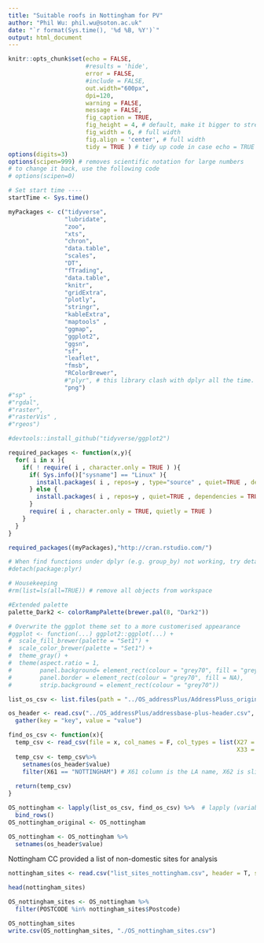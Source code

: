 ```yaml
---
title: "Suitable roofs in Nottingham for PV"
author: "Phil Wu: phil.wu@soton.ac.uk"
date: "`r format(Sys.time(), '%d %B, %Y')`"
output: html_document
---
```

  
```r
knitr::opts_chunk$set(echo = FALSE, 
                      #results = 'hide', 
                      error = FALSE, 
                      #include = FALSE, 
                      out.width="600px", 
                      dpi=120,
                      warning = FALSE,
                      message = FALSE,
                      fig_caption = TRUE,
                      fig_height = 4, # default, make it bigger to stretch vertical axis
                      fig_width = 6, # full width
                      fig.align = 'center', # full width
                      tidy = TRUE ) # tidy up code in case echo = TRUE
options(digits=3) 
options(scipen=999) # removes scientific notation for large numbers
# to change it back, use the following code
# options(scipen=0)

# Set start time ----
startTime <- Sys.time() 

myPackages <- c("tidyverse", 
                "lubridate", 
                "zoo", 
                "xts", 
                "chron", 
                "data.table", 
                "scales",
                "DT",
                "fTrading", 
                "data.table", 
                "knitr", 
                "gridExtra", 
                "plotly", 
                "stringr", 
                "kableExtra", 
                "maptools" ,
                "ggmap",
                "ggplot2",
                "ggsn",
                "sf",
                "leaflet", 
                "fmsb", 
                "RColorBrewer",
                #"plyr", # this library clash with dplyr all the time. 
                "png")
#"sp" ,
#"rgdal",
#"raster", 
#"rasterVis" ,
#"rgeos")

#devtools::install_github("tidyverse/ggplot2")

required_packages <- function(x,y){
  for( i in x ){
    if( ! require( i , character.only = TRUE ) ){
      if( Sys.info()["sysname"] == "Linux" ){
        install.packages( i , repos=y , type="source" , quiet=TRUE , dependencies = TRUE , verbose = FALSE )
      } else {
        install.packages( i , repos=y , quiet=TRUE , dependencies = TRUE , verbose = FALSE )
      }
      require( i , character.only = TRUE, quietly = TRUE )
    }
  }
}

required_packages((myPackages),"http://cran.rstudio.com/")

# When find functions under dplyr (e.g. group_by) not working, try detach the packpage of "plyr"
#detach(package:plyr)

# Housekeeping
#rm(list=ls(all=TRUE)) # remove all objects from workspace

#Extended palette
palette_Dark2 <- colorRampPalette(brewer.pal(8, "Dark2"))
```


```r
# Overwrite the ggplot theme set to a more customerised appearance 
#ggplot <- function(...) ggplot2::ggplot(...) + 
#  scale_fill_brewer(palette = "Set1") + 
#  scale_color_brewer(palette = "Set1") +
#  theme_gray() +
#  theme(aspect.ratio = 1,
#        panel.background= element_rect(colour = "grey70", fill = "grey95"),
#        panel.border = element_rect(colour = "grey70", fill = NA),
#        strip.background = element_rect(colour = "grey70"))
```


```r
list_os_csv <- list.files(path = "../OS_addressPlus/AddressPluss_original/", full.names = T)

os_header <- read.csv("../OS_addressPlus/addressbase-plus-header.csv", header = F) %>% 
  gather(key = "key", value = "value")
```



```r
find_os_csv <- function(x){
  temp_csv <- read_csv(file = x, col_names = F, col_types = list(X27 = col_character(), 
                                                                 X33 = col_character()) ) 
  temp_csv <- temp_csv%>% 
    setnames(os_header$value)
    filter(X61 == "NOTTINGHAM") # X61 column is the LA name, X62 is slightly different
  
  return(temp_csv)
}

OS_nottingham <- lapply(list_os_csv, find_os_csv) %>%  # lapply (variable, function) returns a list
  bind_rows()
OS_nottingham_original <- OS_nottingham

OS_nottingham <- OS_nottingham %>% 
  setnames(os_header$value)
```

Nottingham CC provided a list of non-domestic sites for analysis

```r
nottingham_sites <- read.csv("list_sites_nottingham.csv", header = T, stringsAsFactors = F)

head(nottingham_sites)

OS_nottingham_sites <- OS_nottingham %>% 
  filter(POSTCODE %in% nottingham_sites$Postcode) 

OS_nottingham_sites
write.csv(OS_nottingham_sites, "./OS_nottingham_sites.csv")
```











